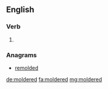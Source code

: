 ==English==

===Verb===
{{head|en}}

# {{en-past of|molder}}

===Anagrams===
* [[remolded#English|remolded]]

[[de:moldered]]
[[fa:moldered]]
[[mg:moldered]]